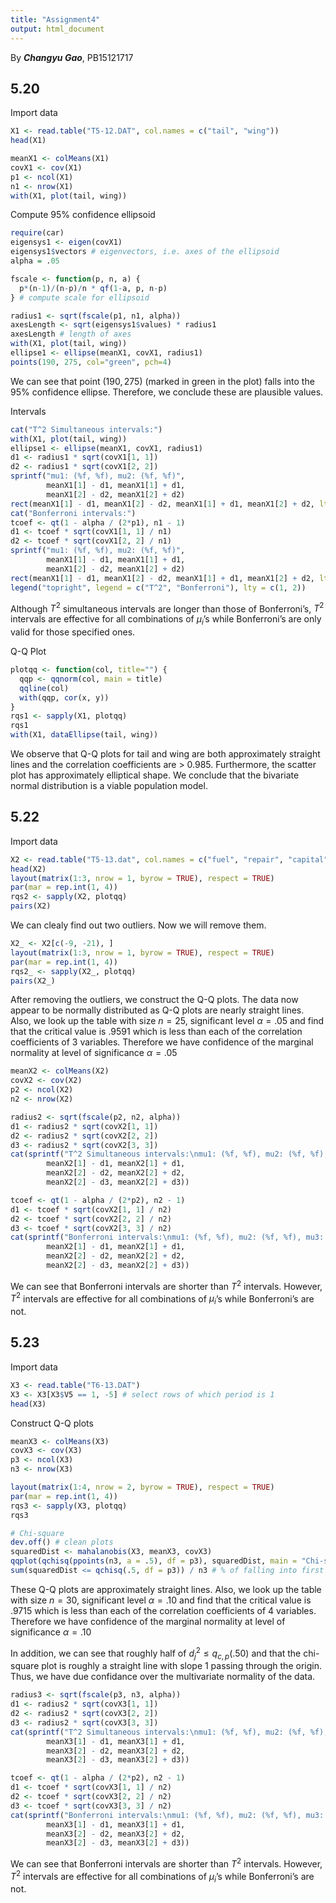 ```yaml
---
title: "Assignment4"
output: html_document
---
```


By ***Changyu Gao***, PB15121717

## 5.20

Import data
```r
X1 <- read.table("T5-12.DAT", col.names = c("tail", "wing"))
head(X1)

meanX1 <- colMeans(X1)
covX1 <- cov(X1)
p1 <- ncol(X1)
n1 <- nrow(X1)
with(X1, plot(tail, wing))
```

Compute 95% confidence ellipsoid 

```r
require(car)
eigensys1 <- eigen(covX1)
eigensys1$vectors # eigenvectors, i.e. axes of the ellipsoid
alpha = .05

fscale <- function(p, n, a) {
  p*(n-1)/(n-p)/n * qf(1-a, p, n-p)
} # compute scale for ellipsoid

radius1 <- sqrt(fscale(p1, n1, alpha))
axesLength <- sqrt(eigensys1$values) * radius1
axesLength # length of axes
with(X1, plot(tail, wing))
ellipse1 <- ellipse(meanX1, covX1, radius1)
points(190, 275, col="green", pch=4)
```

We can see that point $(190, 275)$ (marked in green in the plot) falls into the 95% confidence ellipse. Therefore, we conclude these are plausible values.

Intervals
```r
cat("T^2 Simultaneous intervals:")
with(X1, plot(tail, wing))
ellipse1 <- ellipse(meanX1, covX1, radius1)
d1 <- radius1 * sqrt(covX1[1, 1])
d2 <- radius1 * sqrt(covX1[2, 2])
sprintf("mu1: (%f, %f), mu2: (%f, %f)",
        meanX1[1] - d1, meanX1[1] + d1,
        meanX1[2] - d2, meanX1[2] + d2)
rect(meanX1[1] - d1, meanX1[2] - d2, meanX1[1] + d1, meanX1[2] + d2, lty = 1)
cat("Bonferroni intervals:")
tcoef <- qt(1 - alpha / (2*p1), n1 - 1)
d1 <- tcoef * sqrt(covX1[1, 1] / n1)
d2 <- tcoef * sqrt(covX1[2, 2] / n1)
sprintf("mu1: (%f, %f), mu2: (%f, %f)",
        meanX1[1] - d1, meanX1[1] + d1,
        meanX1[2] - d2, meanX1[2] + d2)
rect(meanX1[1] - d1, meanX1[2] - d2, meanX1[1] + d1, meanX1[2] + d2, lty = 2)
legend("topright", legend = c("T^2", "Bonferroni"), lty = c(1, 2))
```

Although $T^2$ simultaneous intervals are longer than those of Bonferroni's, $T^2$ intervals are effective for all combinations of $\mu_i$'s while Bonferroni's are only valid for those specified ones.

Q-Q Plot
```r
plotqq <- function(col, title="") {
  qqp <- qqnorm(col, main = title)
  qqline(col)
  with(qqp, cor(x, y))
}
rqs1 <- sapply(X1, plotqq)
rqs1
with(X1, dataEllipse(tail, wing))
```

We observe that Q-Q plots for tail and wing are both approximately straight lines and the correlation coefficients are > 0.985. Furthermore, the scatter plot has approximately elliptical shape. We conclude that the bivariate normal distribution is a viable population model.

## 5.22

Import data
```r
X2 <- read.table("T5-13.dat", col.names = c("fuel", "repair", "capital"))
head(X2)
layout(matrix(1:3, nrow = 1, byrow = TRUE), respect = TRUE)
par(mar = rep.int(1, 4))
rqs2 <- sapply(X2, plotqq)
pairs(X2)
```

We can clealy find out two outliers. Now we will remove them.

```r
X2_ <- X2[c(-9, -21), ]
layout(matrix(1:3, nrow = 1, byrow = TRUE), respect = TRUE)
par(mar = rep.int(1, 4))
rqs2_ <- sapply(X2_, plotqq)
pairs(X2_)
```

After removing the outliers, we construct the Q-Q plots. The data now appear to be normally distributed as Q-Q plots are nearly straight lines. Also, we look up the table with size $n=25$, significant level $\alpha=.05$ and find that the critical value is .9591 which is less than each of the correlation coefficients of 3 variables. Therefore we have confidence of the marginal normality at level of significance $\alpha=.05$

```r
meanX2 <- colMeans(X2)
covX2 <- cov(X2)
p2 <- ncol(X2)
n2 <- nrow(X2)

radius2 <- sqrt(fscale(p2, n2, alpha))
d1 <- radius2 * sqrt(covX2[1, 1])
d2 <- radius2 * sqrt(covX2[2, 2])
d3 <- radius2 * sqrt(covX2[3, 3])
cat(sprintf("T^2 Simultaneous intervals:\nmu1: (%f, %f), mu2: (%f, %f), mu3: (%f, %f)", 
        meanX2[1] - d1, meanX2[1] + d1,
        meanX2[2] - d2, meanX2[2] + d2,
        meanX2[2] - d3, meanX2[2] + d3))

tcoef <- qt(1 - alpha / (2*p2), n2 - 1)
d1 <- tcoef * sqrt(covX2[1, 1] / n2)
d2 <- tcoef * sqrt(covX2[2, 2] / n2)
d3 <- tcoef * sqrt(covX2[3, 3] / n2)
cat(sprintf("Bonferroni intervals:\nmu1: (%f, %f), mu2: (%f, %f), mu3: (%f, %f)", 
        meanX2[1] - d1, meanX2[1] + d1,
        meanX2[2] - d2, meanX2[2] + d2,
        meanX2[2] - d3, meanX2[2] + d3))
```

We can see that Bonferroni intervals are shorter than $T^2$ intervals. However, $T^2$ intervals are effective for all combinations of $\mu_i$'s while Bonferroni's are not.

## 5.23

Import data
```r
X3 <- read.table("T6-13.DAT")
X3 <- X3[X3$V5 == 1, -5] # select rows of which period is 1
head(X3)
```

Construct Q-Q plots
```r
meanX3 <- colMeans(X3)
covX3 <- cov(X3)
p3 <- ncol(X3)
n3 <- nrow(X3)

layout(matrix(1:4, nrow = 2, byrow = TRUE), respect = TRUE)
par(mar = rep.int(1, 4))
rqs3 <- sapply(X3, plotqq)
rqs3

# Chi-square
dev.off() # clean plots
squaredDist <- mahalanobis(X3, meanX3, covX3)
qqplot(qchisq(ppoints(n3, a = .5), df = p3), squaredDist, main = "Chi-square Q-Q Plot", xlab = "Theoretical Quantiles", ylab = "Sample Quantiles")
sum(squaredDist <= qchisq(.5, df = p3)) / n3 # % of falling into first half
```

These Q-Q plots are approximately straight lines. Also, we look up the table with size $n=30$, significant level $\alpha=.10$ and find that the critical value is .9715 which is less than each of the correlation coefficients of 4 variables. Therefore we have confidence of the marginal normality at level of significance $\alpha=.10$

In addition, we can see that roughly half of $d_j^2 \le q_{c,p}(.50)$ and that
the chi-square plot is roughly a straight line with slope 1 passing through the origin. Thus, we have due confidance over the multivariate normality of the data.

```r
radius3 <- sqrt(fscale(p3, n3, alpha))
d1 <- radius2 * sqrt(covX3[1, 1])
d2 <- radius2 * sqrt(covX3[2, 2])
d3 <- radius2 * sqrt(covX3[3, 3])
cat(sprintf("T^2 Simultaneous intervals:\nmu1: (%f, %f), mu2: (%f, %f), mu3: (%f, %f)", 
        meanX3[1] - d1, meanX3[1] + d1,
        meanX3[2] - d2, meanX3[2] + d2,
        meanX3[2] - d3, meanX3[2] + d3))

tcoef <- qt(1 - alpha / (2*p2), n2 - 1)
d1 <- tcoef * sqrt(covX3[1, 1] / n2)
d2 <- tcoef * sqrt(covX3[2, 2] / n2)
d3 <- tcoef * sqrt(covX3[3, 3] / n2)
cat(sprintf("Bonferroni intervals:\nmu1: (%f, %f), mu2: (%f, %f), mu3: (%f, %f)", 
        meanX3[1] - d1, meanX3[1] + d1,
        meanX3[2] - d2, meanX3[2] + d2,
        meanX3[2] - d3, meanX3[2] + d3))
```

We can see that Bonferroni intervals are shorter than $T^2$ intervals. However, $T^2$ intervals are effective for all combinations of $\mu_i$'s while Bonferroni's are not.



